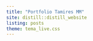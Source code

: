 ```yaml
---
title: "Portfolio Tamires MM"
site: distill::distill_website
listing: posts
theme: tema_live.css
---
```

